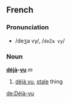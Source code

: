 ==French==
===Pronunciation===
*/deʒa vy/, /<tt>deZa vy</tt>/

===Noun===
'''[[déjà]]-[[vu]]''' ''m''

# [[déjà vu]], [[stale]] thing

[[de:Déjà-vu]]
